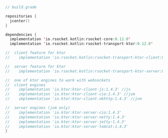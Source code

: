 ```kotlin
// build.grade

repositories {
  jcenter()
}

dependencies {
  implementation 'io.rsocket.kotlin:rsocket-core:0.12.0'
  implementation 'io.rsocket.kotlin:rsocket-transport-ktor:0.12.0'

//  client feature for ktor
//    implementation 'io.rsocket.kotlin:rsocket-transport-ktor-client:0.12.0'

//  server feature for ktor
//    implementation 'io.rsocket.kotlin:rsocket-transport-ktor-server:0.12.0'

//  one of ktor engines to work with websockets
//  client engines
//    implementation 'io.ktor:ktor-client-js:1.4.3' //js
//    implementation 'io.ktor:ktor-client-cio:1.4.3' //jvm
//    implementation 'io.ktor:ktor-client-okhttp:1.4.3' //jvm

//  server engines (jvm only)
//    implementation 'io.ktor:ktor-server-cio:1.4.3'
//    implementation 'io.ktor:ktor-server-netty:1.4.3'
//    implementation 'io.ktor:ktor-server-jetty:1.4.3'
//    implementation 'io.ktor:ktor-server-tomcat:1.4.3'
}
```
